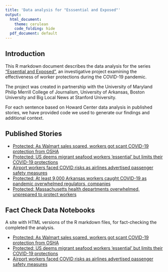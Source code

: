 ```yaml
---
title: 'Data analysis for "Esssential and Exposed"'
output:
  html_document:
    theme: cerulean
    code_folding: hide
  pdf_document: default
---
```

## Introduction
This R markdown document describes the data analysis for the series ["Essential and Exposed"](https://cnsmaryland.org/essential-and-exposed/), an investigative project examining the effectiveness of worker protections during the COVID-19 pandemic. 

The project was created in partnership with the University of Maryland Philip Merrill College of Journalism, University of Arkansas, Boston University and Big Local News at Stanford University. 

For each sentence based on Howard Center data analysis in published stories, we have provided code we used to generate our findings and additional context. 

## Published Stories

* [Protected: As Walmart sales soared, workers got scant COVID-19 protection from OSHA](https://cnsmaryland.org/2021/05/06/as-walmart-sales-soared-workers-got-scant-covid-19-protection-from-osha/)
* [Protected: US deems migrant seafood workers ‘essential’ but limits their COVID-19 protections](https://cnsmaryland.org/2021/05/06/us-deems-migrant-seafood-workers-essential-but-limits-their-covid-19-protections/)
* [Airport workers faced COVID risks as airlines advertised passenger safety measures](https://cnsmaryland.org/2021/05/11/airport-workers-faced-covid-risks-as-airlines-advertised-passenger-safety-measures/)
* [Protected: At least 9,000 Arkansas workers caught COVID-19 as pandemic overwhelmed regulators, companies](https://cnsmaryland.org/2021/05/06/at-least-9000-arkansas-workers-caught-covid-19-as-pandemic-overwhelmed-regulators-companies/)
* [Protected: Massachusetts health departments overwhelmed, unprepared to protect workers](https://cnsmaryland.org/2021/05/06/massachusetts-health-departments-overwhelmed-unprepared-to-protect-workers/)

## Fact Check Data Notebooks

A site with HTML versions of the R markdown files, for fact-checking the completed the analysis.

  * [Protected: As Walmart sales soared, workers got scant COVID-19 protection from OSHA](https://howard-center-investigations.github.io/essential_and_exposed/osha_walmart/osha_walmart_fact_check.html)
  * [Protected: US deems migrant seafood workers ‘essential’ but limits their COVID-19 protections](https://howard-center-investigations.github.io/essential_and_exposed/migrant_seafood/migrant_seafood_fact_check.html)
  * [Airport workers faced COVID risks as airlines advertised passenger safety measures](https://howard-center-investigations.github.io/essential_and_exposed/in_the_air/in_the_air_fact_check.html)
  

  



